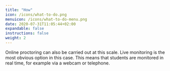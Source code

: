 ```yaml
---
title: "How"
icon: /icons/what-to-do.png
menuicon: /icons/what-to-do-menu.png
date: 2020-07-31T11:05:44+02:00
expandable: false
instructions: false
weight: 2
---
```


Online proctoring can also be carried out at this scale. Live monitoring is the most obvious option in this case. This means that students are monitored in real time, for example via a webcam or telephone.  